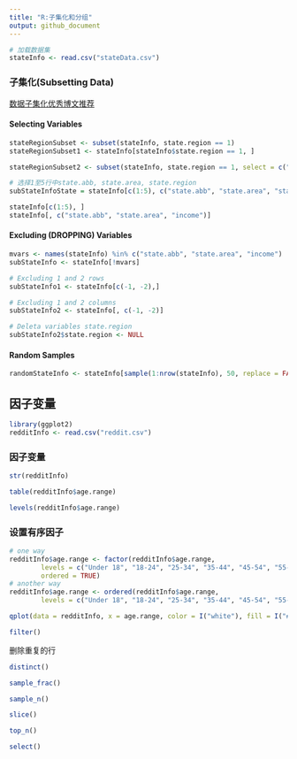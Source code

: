 ```yaml
---
title: "R:子集化和分组"
output: github_document
---
```


```r
# 加载数据集
stateInfo <- read.csv("stateData.csv")
```

### 子集化(Subsetting Data)
[数据子集化优秀博文推荐](https://www.statmethods.net/management/subset.html)

#### Selecting Variables
```r
stateRegionSubset <- subset(stateInfo, state.region == 1)
stateRegionSubset1 <- stateInfo[stateInfo$state.region == 1, ]

stateRegionSubset2 <- subset(stateInfo, state.region == 1, select = c("state.abb", "income", "state.region"))

# 选择1至5行中state.abb, state.area, state.region
subStateInfoState = stateInfo[c(1:5), c("state.abb", "state.area", "state.region")]

stateInfo[c(1:5), ]
stateInfo[, c("state.abb", "state.area", "income")]
```


#### Excluding (DROPPING) Variables
```r
mvars <- names(stateInfo) %in% c("state.abb", "state.area", "income")
subStateInfo <- stateInfo[!mvars]

# Excluding 1 and 2 rows
subStateInfo1 <- stateInfo[c(-1, -2),]

# Excluding 1 and 2 columns
subStateInfo2 <- stateInfo[, c(-1, -2)]

# Deleta variables state.region
subStateInfo2$state.region <- NULL
```


#### Random Samples
```r
randomStateInfo <- stateInfo[sample(1:nrow(stateInfo), 50, replace = FALSE), ]
```


## 因子变量

```r
library(ggplot2)
redditInfo <- read.csv("reddit.csv")
```
### 因子变量
```r
str(redditInfo)
```

```r
table(redditInfo$age.range)
```
```r
levels(redditInfo$age.range)
```

### 设置有序因子
```r
# one way
redditInfo$age.range <- factor(redditInfo$age.range, 
        levels = c("Under 18", "18-24", "25-34", "35-44", "45-54", "55-64", "65 or Above"),
        ordered = TRUE)
# another way
redditInfo$age.range <- ordered(redditInfo$age.range, 
        levels = c("Under 18", "18-24", "25-34", "35-44", "45-54", "55-64", "65 or Above"))

qplot(data = redditInfo, x = age.range, color = I("white"), fill = I("#2e7d32"))
```

```r
filter()
```
删除重复的行
```r
distinct()
```

```r
sample_frac()
```

```r
sample_n()
```

```r
slice()
```

```r
top_n()
```

```r
select()
```









